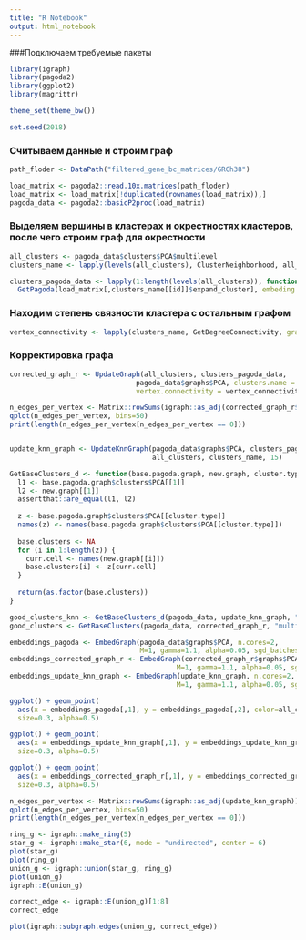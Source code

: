 ```yaml
---
title: "R Notebook"
output: html_notebook
---
```


###Подключаем требуемые пакеты

```r

library(igraph)
library(pagoda2)
library(ggplot2)
library(magrittr)

theme_set(theme_bw())

set.seed(2018)

```

### Считываем данные и строим граф

```r

path_floder <- DataPath("filtered_gene_bc_matrices/GRCh38")

load_matrix <- pagoda2::read.10x.matrices(path_floder)
load_matrix <- load_matrix[!duplicated(rownames(load_matrix)),]
pagoda_data <- pagoda2::basicP2proc(load_matrix)

```

### Выделяем вершины в кластерах и окрестностях кластеров, после чего строим граф для окрестности

```r

all_clusters <- pagoda_data$clusters$PCA$multilevel
clusters_name <- lapply(levels(all_clusters), ClusterNeighborhood, all_clusters, pagoda_data)

clusters_pagoda_data <- lapply(1:length(levels(all_clusters)), function(id) 
  GetPagoda(load_matrix[,clusters_name[[id]]$expand_cluster], embeding.type = NULL))

```

### Находим степень связности кластера с остальным графом

```r

vertex_connectivity <- lapply(clusters_name, GetDegreeConnectivity, graph=pagoda_data$graphs$PCA)

```

### Корректировка графа 

```r

corrected_graph_r <- UpdateGraph(all_clusters, clusters_pagoda_data,
                               pagoda_data$graphs$PCA, clusters.name = clusters_name,
                               vertex.connectivity = vertex_connectivity, deleted = FALSE)

```
```r

n_edges_per_vertex <- Matrix::rowSums(igraph::as_adj(corrected_graph_r$graphs$PCA))
qplot(n_edges_per_vertex, bins=50)
print(length(n_edges_per_vertex[n_edges_per_vertex == 0]))

```

```r

```


```r

update_knn_graph <- UpdateKnnGraph(pagoda_data$graphs$PCA, clusters_pagoda_data,
                                   all_clusters, clusters_name, 15)

```


```r

GetBaseClusters_d <- function(base.pagoda.graph, new.graph, cluster.type) {
  l1 <- base.pagoda.graph$clusters$PCA[[1]]
  l2 <- new.graph[[1]]
  assertthat::are_equal(l1, l2)
  
  z <- base.pagoda.graph$clusters$PCA[[cluster.type]]
  names(z) <- names(base.pagoda.graph$clusters$PCA[[cluster.type]])
  
  base.clusters <- NA
  for (i in 1:length(z)) {
    curr.cell <- names(new.graph[[i]])
    base.clusters[i] <- z[curr.cell]
  }
  
  return(as.factor(base.clusters))
}

good_clusters_knn <- GetBaseClusters_d(pagoda_data, update_knn_graph, "multilevel")
good_clusters <- GetBaseClusters(pagoda_data, corrected_graph_r, "multilevel")

embeddings_pagoda <- EmbedGraph(pagoda_data$graphs$PCA, n.cores=2,
                                M=1, gamma=1.1, alpha=0.05, sgd_batches=1e8)
embeddings_corrected_graph_r <- EmbedGraph(corrected_graph_r$graphs$PCA, n.cores=2,
                                         M=1, gamma=1.1, alpha=0.05, sgd_batches=1e8)
embeddings_update_knn_graph <- EmbedGraph(update_knn_graph, n.cores=2,
                                         M=1, gamma=1.1, alpha=0.05, sgd_batches=1e8)

ggplot() + geom_point(
  aes(x = embeddings_pagoda[,1], y = embeddings_pagoda[,2], color=all_clusters),
  size=0.3, alpha=0.5)

ggplot() + geom_point(
  aes(x = embeddings_update_knn_graph[,1], y = embeddings_update_knn_graph[,2], color=good_clusters_knn),
  size=0.3, alpha=0.5)

ggplot() + geom_point(
  aes(x = embeddings_corrected_graph_r[,1], y = embeddings_corrected_graph_r[,2], color=good_clusters),
  size=0.3, alpha=0.5)

```


```r

n_edges_per_vertex <- Matrix::rowSums(igraph::as_adj(update_knn_graph))
qplot(n_edges_per_vertex, bins=50)
print(length(n_edges_per_vertex[n_edges_per_vertex == 0]))

```

```r

ring_g <- igraph::make_ring(5)
star_g <- igraph::make_star(6, mode = "undirected", center = 6)
plot(star_g)
plot(ring_g)
union_g <- igraph::union(star_g, ring_g)
plot(union_g)
igraph::E(union_g)

correct_edge <- igraph::E(union_g)[1:8]
correct_edge

plot(igraph::subgraph.edges(union_g, correct_edge))

```